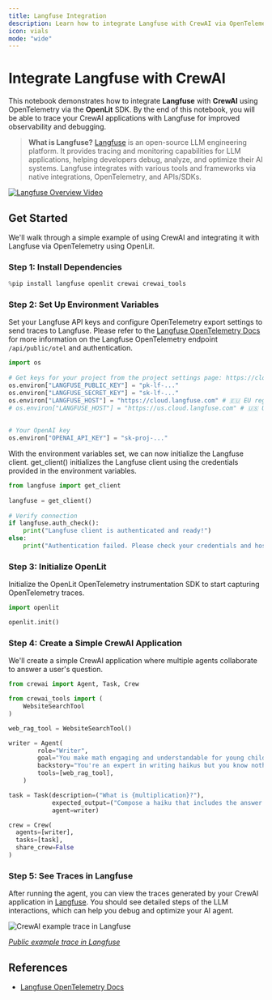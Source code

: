 ```yaml
---
title: Langfuse Integration
description: Learn how to integrate Langfuse with CrewAI via OpenTelemetry using OpenLit
icon: vials
mode: "wide"
---
```


# Integrate Langfuse with CrewAI

This notebook demonstrates how to integrate **Langfuse** with **CrewAI** using OpenTelemetry via the **OpenLit** SDK. By the end of this notebook, you will be able to trace your CrewAI applications with Langfuse for improved observability and debugging.

> **What is Langfuse?** [Langfuse](https://langfuse.com) is an open-source LLM engineering platform. It provides tracing and monitoring capabilities for LLM applications, helping developers debug, analyze, and optimize their AI systems. Langfuse integrates with various tools and frameworks via native integrations, OpenTelemetry, and APIs/SDKs.

[![Langfuse Overview Video](https://github.com/user-attachments/assets/3926b288-ff61-4b95-8aa1-45d041c70866)](https://langfuse.com/watch-demo)

## Get Started

We'll walk through a simple example of using CrewAI and integrating it with Langfuse via OpenTelemetry using OpenLit.

### Step 1: Install Dependencies


```python
%pip install langfuse openlit crewai crewai_tools
```

### Step 2: Set Up Environment Variables

Set your Langfuse API keys and configure OpenTelemetry export settings to send traces to Langfuse. Please refer to the [Langfuse OpenTelemetry Docs](https://langfuse.com/docs/opentelemetry/get-started) for more information on the Langfuse OpenTelemetry endpoint `/api/public/otel` and authentication.


```python
import os
 
# Get keys for your project from the project settings page: https://cloud.langfuse.com
os.environ["LANGFUSE_PUBLIC_KEY"] = "pk-lf-..." 
os.environ["LANGFUSE_SECRET_KEY"] = "sk-lf-..."
os.environ["LANGFUSE_HOST"] = "https://cloud.langfuse.com" # 🇪🇺 EU region
# os.environ["LANGFUSE_HOST"] = "https://us.cloud.langfuse.com" # 🇺🇸 US region
 
 
# Your OpenAI key
os.environ["OPENAI_API_KEY"] = "sk-proj-..."
```
With the environment variables set, we can now initialize the Langfuse client. get_client() initializes the Langfuse client using the credentials provided in the environment variables.

```python
from langfuse import get_client
 
langfuse = get_client()
 
# Verify connection
if langfuse.auth_check():
    print("Langfuse client is authenticated and ready!")
else:
    print("Authentication failed. Please check your credentials and host.")
```

### Step 3: Initialize OpenLit

Initialize the OpenLit OpenTelemetry instrumentation SDK to start capturing OpenTelemetry traces.


```python
import openlit

openlit.init()
```

### Step 4: Create a Simple CrewAI Application

We'll create a simple CrewAI application where multiple agents collaborate to answer a user's question.


```python
from crewai import Agent, Task, Crew

from crewai_tools import (
    WebsiteSearchTool
)

web_rag_tool = WebsiteSearchTool()

writer = Agent(
        role="Writer",
        goal="You make math engaging and understandable for young children through poetry",
        backstory="You're an expert in writing haikus but you know nothing of math.",
        tools=[web_rag_tool],  
    )

task = Task(description=("What is {multiplication}?"),
            expected_output=("Compose a haiku that includes the answer."),
            agent=writer)

crew = Crew(
  agents=[writer],
  tasks=[task],
  share_crew=False
)
```

### Step 5: See Traces in Langfuse

After running the agent, you can view the traces generated by your CrewAI application in [Langfuse](https://cloud.langfuse.com). You should see detailed steps of the LLM interactions, which can help you debug and optimize your AI agent.

![CrewAI example trace in Langfuse](https://langfuse.com/images/cookbook/integration_crewai/crewai-example-trace.png)

_[Public example trace in Langfuse](https://cloud.langfuse.com/project/cloramnkj0002jz088vzn1ja4/traces/e2cf380ffc8d47d28da98f136140642b?timestamp=2025-02-05T15%3A12%3A02.717Z&observation=3b32338ee6a5d9af)_

## References

- [Langfuse OpenTelemetry Docs](https://langfuse.com/docs/opentelemetry/get-started)

